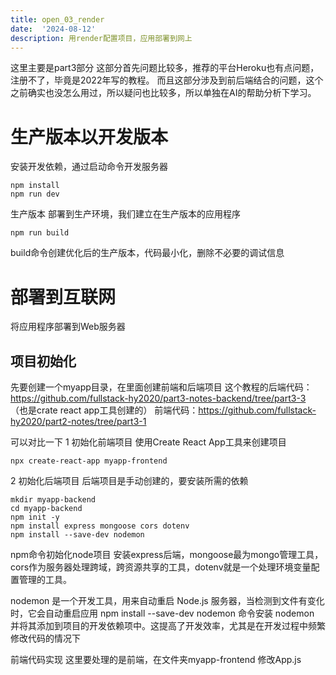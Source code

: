 ```yaml
---
title: open_03_render
date:  '2024-08-12'
description: 用render配置项目，应用部署到网上
---
```


这里主要是part3部分
这部分首先问题比较多，推荐的平台Heroku也有点问题，注册不了，毕竟是2022年写的教程。
而且这部分涉及到前后端结合的问题，这个之前确实也没怎么用过，所以疑问也比较多，所以单独在AI的帮助分析下学习。

# 生产版本以开发版本
安装开发依赖，通过启动命令开发服务器
```
npm install
npm run dev
```

生产版本
部署到生产环境，我们建立在生产版本的应用程序
```
npm run build
```
build命令创建优化后的生产版本，代码最小化，删除不必要的调试信息

# 部署到互联网
将应用程序部署到Web服务器

## 项目初始化
先要创建一个myapp目录，在里面创建前端和后端项目
这个教程的后端代码：https://github.com/fullstack-hy2020/part3-notes-backend/tree/part3-3 （也是crate react app工具创建的）
         前端代码：https://github.com/fullstack-hy2020/part2-notes/tree/part3-1

可以对比一下
1 初始化前端项目
使用Create React App工具来创建项目
```
npx create-react-app myapp-frontend

```

2 初始化后端项目
后端项目是手动创建的，要安装所需的依赖
```
mkdir myapp-backend
cd myapp-backend
npm init -y
npm install express mongoose cors dotenv
npm install --save-dev nodemon

```

npm命令初始化node项目
安装express后端，mongoose最为mongo管理工具，cors作为服务器处理跨域，跨资源共享的工具，dotenv就是一个处理环境变量配置管理的工具。

nodemon 是一个开发工具，用来自动重启 Node.js 服务器，当检测到文件有变化时，它会自动重启应用
npm install --save-dev nodemon 命令安装 nodemon 并将其添加到项目的开发依赖项中。这提高了开发效率，尤其是在开发过程中频繁修改代码的情况下

前端代码实现
这里要处理的是前端，在文件夹myapp-frontend
修改App.js